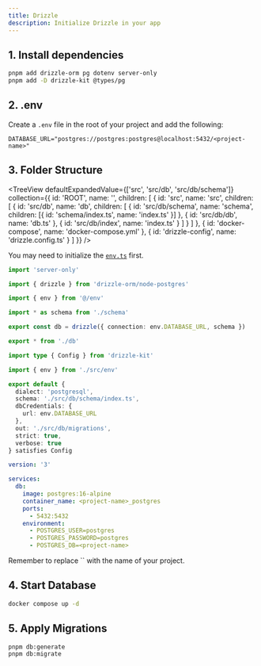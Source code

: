 ```yaml
---
title: Drizzle
description: Initialize Drizzle in your app
---
```


## 1. Install dependencies

```bash
pnpm add drizzle-orm pg dotenv server-only
pnpm add -D drizzle-kit @types/pg
```

## 2. .env

Create a `.env` file in the root of your project and add the following:

```properties
DATABASE_URL="postgres://postgres:postgres@localhost:5432/<project-name>"
```

## 3. Folder Structure

<TreeView
  defaultExpandedValue={['src', 'src/db', 'src/db/schema']}
  collection={{
    id: 'ROOT',
    name: '',
    children: [
      {
        id: 'src',
        name: 'src',
        children: [
          {
            id: 'src/db',
            name: 'db',
            children: [
              {
                id: 'src/db/schema',
                name: 'schema',
                children: [{ id: 'schema/index.ts', name: 'index.ts' }]
              },
              {
                id: 'src/db/db',
                name: 'db.ts'
              },
              {
                id: 'src/db/index',
                name: 'index.ts'
              }
            ]
          }
        ]
      },
      {
        id: 'docker-compose',
        name: 'docker-compose.yml'
      },
      {
        id: 'drizzle-config',
        name: 'drizzle.config.ts'
      }
    ]
  }}
/>

<Callout title='Note'>You may need to initialize the [`env.ts`](/recipes/env) first.</Callout>

```ts title='src/db/db.ts'
import 'server-only'

import { drizzle } from 'drizzle-orm/node-postgres'

import { env } from '@/env'

import * as schema from './schema'

export const db = drizzle({ connection: env.DATABASE_URL, schema })
```

```ts title='src/db/index.ts'
export * from './db'
```

```ts title='drizzle.config.ts'
import type { Config } from 'drizzle-kit'

import { env } from './src/env'

export default {
  dialect: 'postgresql',
  schema: './src/db/schema/index.ts',
  dbCredentials: {
    url: env.DATABASE_URL
  },
  out: './src/db/migrations',
  strict: true,
  verbose: true
} satisfies Config
```

```yml title='docker-compose.yml'
version: '3'

services:
  db:
    image: postgres:16-alpine
    container_name: <project-name>_postgres
    ports:
      - 5432:5432
    environment:
      - POSTGRES_USER=postgres
      - POSTGRES_PASSWORD=postgres
      - POSTGRES_DB=<project-name>
```

<Callout title='Note'>
  Remember to replace `<project-name>` with the name of your project.
</Callout>

## 4. Start Database

```bash
docker compose up -d
```

## 5. Apply Migrations

```bash
pnpm db:generate
pnpm db:migrate
```
